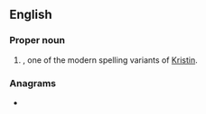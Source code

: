 ==English==

===Proper noun===
{{en-proper noun}}

# {{given name|female|from=Ancient Greek}}, one of the modern spelling variants of [[Kristin]].

===Anagrams===
* {{anagrams|en|Kirstyn|Kristyn}}